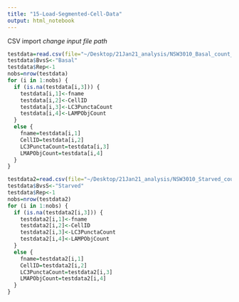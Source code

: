 ```yaml
---
title: "15-Load-Segmented-Cell-Data"
output: html_notebook
---
```


CSV import
*change input file path*
```r
testdata=read.csv(file="~/Desktop/21Jan21_analysis/NSW3010_Basal_count_20Jan21.csv",header=TRUE)
testdata$BvsS<-"Basal"
testdata$Rep<-1
nobs=nrow(testdata)
for (i in 1:nobs) {
  if (is.na(testdata[i,3])) {
    testdata[i,1]<-fname
    testdata[i,2]<-CellID
    testdata[i,3]<-LC3PunctaCount
    testdata[i,4]<-LAMPObjCount
  } 
  else {
    fname=testdata[i,1]
    CellID=testdata[i,2]
    LC3PunctaCount=testdata[i,3]
    LMAPObjCount=testdata[i,4]
  }
}

testdata2=read.csv(file="~/Desktop/21Jan21_analysis/NSW3010_Starved_count_20Jan21.csv",header=TRUE)
testdata$BvsS<-"Starved"
testdata$Rep<-1
nobs=nrow(testdata2)
for (i in 1:nobs) {
  if (is.na(testdata2[i,3])) {
    testdata2[i,1]<-fname
    testdata2[i,2]<-CellID
    testdata2[i,3]<-LC3PunctaCount
    testdata2[i,4]<-LAMPObjCount
  } 
  else {
    fname=testdata2[i,1]
    CellID=testdata2[i,2]
    LC3PunctaCount=testdata2[i,3]
    LMAPObjCount=testdata2[i,4]
  }
}
```

